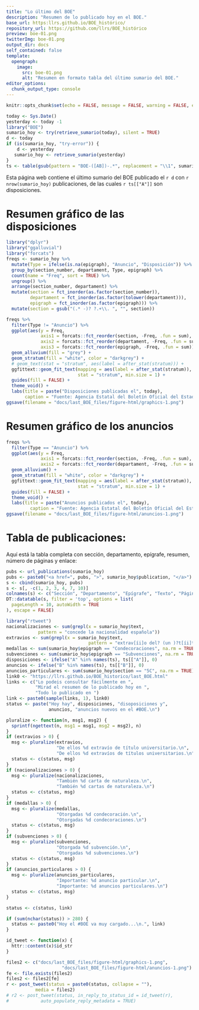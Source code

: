 ```yaml
---
title: "Lo último del BOE"
description: "Resumen de lo publicado hoy en el BOE."
base_url: https:llrs.github.io/BOE_histórico/
repository_url: https://github.com/llrs/BOE_histórico
preview: boe-01.png
twitterImg: boe-01.png
output_dir: docs
self_contained: false
template:
  opengraph:
    image:
      src: boe-01.png
      alt: "Resumen en formato tabla del último sumario del BOE."
editor_options: 
  chunk_output_type: console
---
```


```r
knitr::opts_chunk$set(echo = FALSE, message = FALSE, warning = FALSE, error = FALSE, include = TRUE)
```

```r
today <- Sys.Date()
yesterday <- today -1
library("BOE")
sumario_hoy <- try(retrieve_sumario(today), silent = TRUE)
d <- today
if (is(sumario_hoy, "try-error")) {
    d <- yesterday
   sumario_hoy <- retrieve_sumario(yesterday)
}
ts <- table(gsub(pattern = "BOE-([AB])-.*", replacement = "\\1", sumario_hoy$publication))
```

Esta página web contiene el último sumario del BOE publicado el `r d` con `r nrow(sumario_hoy)` publicaciones, de las cuales `r ts[["A"]]` son disposiciones.

# Resumen gráfico de las disposiciones

```r
library("dplyr")
library("ggalluvial")
library("forcats")
freqs <- sumario_hoy %>% 
  mutate(Type = ifelse(is.na(epigraph), "Anuncio", "Disposición")) %>% 
  group_by(section_number, departament, Type, epigraph) %>% 
  count(name = "Freq", sort = TRUE) %>% 
  ungroup() %>% 
  arrange(section_number, departament) %>% 
  mutate(section = fct_inorder(as.factor(section_number)),
         departament = fct_inorder(as.factor(tolower(departament))),
         epigraph = fct_inorder(as.factor(epigraph))) %>% 
  mutate(section = gsub("(.* -)? ?.+\\. ", "", section))

freqs %>% 
  filter(Type != "Anuncio") %>% 
  ggplot(aes(y = Freq, 
             axis1 = forcats::fct_reorder(section, -Freq, .fun = sum), 
             axis2 = forcats::fct_reorder(departament, -Freq, .fun = sum), 
             axis3 = forcats::fct_reorder(epigraph, -Freq, .fun = sum))) +
  geom_alluvium(fill = "grey") +
  geom_stratum(fill = "white", color = "darkgrey") +
  # geom_text(stat = "stratum", aes(label = after_stat(stratum))) +
  ggfittext::geom_fit_text(mapping = aes(label = after_stat(stratum)), 
                           stat = "stratum", min.size = 1) +
  guides(fill = FALSE) +
  theme_void() +
  labs(title = paste("Disposiciones publicadas el", today),
       caption = "Fuente: Agencia Estatal del Boletín Oficial del Estado\nAutor: @Lluis_Rev")
ggsave(filename = "docs/last_BOE_files/figure-html/graphics-1.png")
```

# Resumen gráfico de los anuncios

```r
freqs %>% 
  filter(Type == "Anuncio") %>% 
  ggplot(aes(y = Freq, 
             axis1 = forcats::fct_reorder(section, -Freq, .fun = sum), 
             axis2 = forcats::fct_reorder(departament, -Freq, .fun = sum))) +
  geom_alluvium() +
  geom_stratum(fill = "white", color = "darkgrey") +
  ggfittext::geom_fit_text(mapping = aes(label = after_stat(stratum)), 
                           stat = "stratum", min.size = 1) +
  guides(fill = FALSE) +
  theme_void() +
  labs(title = paste("Anuncios publicados el", today),
         caption = "Fuente: Agencia Estatal del Boletín Oficial del Estado\nAutor: @Lluis_Rev")
ggsave(filename = "docs/last_BOE_files/figure-html/anuncios-1.png")
```

# Tabla de publicaciones:

Aquí está la tabla completa con sección, departamento, epígrafe, resumen, número de páginas y enlace:

```r
pubs <- url_publications(sumario_hoy)
pubs <- paste0("<a href=", pubs, ">", sumario_hoy$publication, "</a>")
s <- cbind(sumario_hoy, pubs)
s <- s[, -c(1, 2, 3, 4, 7, 10)]
colnames(s) <- c("Sección", "Departamento", "Epígrafe", "Texto", "Páginas", "Link")
DT::datatable(s, filter = 'top', options = list(
  pageLength = 10, autoWidth = TRUE
), escape = FALSE)
```

```r
library("rtweet")
nacionalizaciones <- sum(grepl(x = sumario_hoy$text, 
            pattern = "concede la nacionalidad española"))
extravios <- sum(grepl(x = sumario_hoy$text, 
                               pattern = "extrav[íi]o del? (un )?t[íi]tulo"))
medallas <- sum(sumario_hoy$epigraph == "Condecoraciones", na.rm = TRUE)
subvenciones <- sum(sumario_hoy$epigraph == "Subvenciones", na.rm = TRUE)
disposiciones <- ifelse("A" %in% names(ts), ts[["A"]], 0)
anuncios <- ifelse("B" %in% names(ts), ts[["B"]], 0)
anuncios_particulares <- sum(sumario_hoy$section == "5C", na.rm = TRUE)
link0 <- "https://llrs.github.io/BOE_historico/last_BOE.html"
links <- c("Lo podeis consultar fácilmente en ", 
           "Mirad el resumen de lo publicado hoy en ",
           "Todo lo publicado en ")
link <- paste0(sample(links, 1), link0)
status <- paste("Hoy hay", disposiciones, "disoposiciones y",
                anuncios, "anuncios nuevos en el #BOE.\n")

pluralize <- function(n, msg1, msg2) {
  sprintf(ngettext(n, msg1 = msg1, msg2 = msg2), n)
}
if (extravios > 0) {
  msg <- pluralize(extravios, 
                   "De ellos %d extravío de título universitario.\n", 
                   "De ellos %d extravíos de títulos universitarios.\n")
  status <- c(status, msg)
}
if (nacionalizaciones > 0) {
  msg <- pluralize(nacionalizaciones,
                   "También %d carta de naturaleza.\n",
                   "También %d cartas de naturaleza.\n")
  status <- c(status, msg)
}
if (medallas > 0) {
  msg <- pluralize(medallas,
                   "Otorgadas %d condecoración.\n",
                   "Otorgadas %d condecoraciones.\n")
  status <- c(status, msg)
}
if (subvenciones > 0) {
  msg <- pluralize(subvenciones,
                   "Otorgada %d subvención.\n",
                   "Otorgadas %d subvenciones.\n")
  status <- c(status, msg)
}
if (anuncios_particulares > 0) {
  msg <- pluralize(anuncios_particulares,
                   "Importante: %d anuncio particular.\n",
                   "Importante: %d anuncios particulares.\n")
  status <- c(status, msg)
}

status <- c(status, link)

if (sum(nchar(status)) > 280) {
  status <- paste0("Hoy el #BOE va muy cargado...\n.", link)
}

id_tweet <- function(x) {
  httr::content(x)$id_str
}

files2 <- c("docs/last_BOE_files/figure-html/graphics-1.png",
                     "docs/last_BOE_files/figure-html/anuncios-1.png")
fe <- file.exists(files2)
files2 <- files2[fe]
r <- post_tweet(status = paste0(status, collapse = ""),
           media = files2)
# r2 <- post_tweet(status, in_reply_to_status_id = id_tweet(r), 
#            auto_populate_reply_metadata = TRUE)
```
